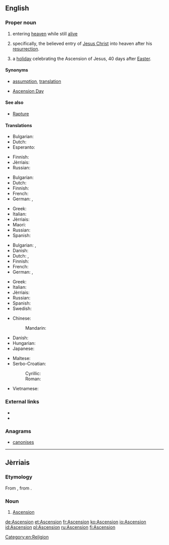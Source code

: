 {{also|ascension|ascensión|Ascensión}}
==English==

===Proper noun===
{{en-proper noun}}

# {{context|religion|lang=en}} entering [[heaven]] while still [[alive]]
# {{context|Christianity|lang=en}} specifically, the believed entry of [[Jesus Christ]] into heaven after his [[resurrection]].
# {{context|Christianity|lang=en}} a [[holiday]] celebrating the Ascension of Jesus, 40 days after [[Easter]].

====Synonyms====
* {{sense|entering heaven}} [[assumption]], [[translation]]
* {{sense|holiday}} [[Ascension Day]]

====See also====
* [[Rapture]]

====Translations====
{{trans-top|entering heaven alive}}
* Bulgarian: {{t+|bg|възнесение|n|sc=Cyrl}}
* Dutch: {{t|nl|hemelvaart|m|f}}
* Esperanto: {{t|eo|ĉieliro}}
{{trans-mid}}
* Finnish: {{t|fi|taivaaseenastuminen}}
* Jèrriais: {{t|roa-jer|Ascension|f}}
* Russian: {{t+|ru|вознесе́ние|n|sc=Cyrl|tr=voznesénije}}
{{trans-bottom}}

{{trans-top|Jesus' rise to heaven}}
* Bulgarian: {{t+|bg|възнесение|n|sc=Cyrl}}
* Dutch: {{t+|nl|Hemelvaart|m|f}}
* Finnish: {{t|fi|taivaaseenastuminen}}
* French: {{t+|fr|Ascension|f}}
* German: {{t+|de|Himmelfahrt|f}}, {{t+|de|Christi Himmelfahrt}}
{{trans-mid}}
* Greek: {{t|el|Ανάληψη|f|tr=Análipsi|sc=Grek}}
* Italian: {{t+|it|Ascensione|f}}
* Jèrriais: {{t|roa-jer|Ascension|f}}
* Maori: {{t|mi|Kakenga}}
* Russian: {{t+|ru|вознесе́ние|n|sc=Cyrl|tr=voznesénije}}
* Spanish: {{t+|es|Ascensión|f}}
{{trans-bottom}}

{{trans-top|holiday celebrating Ascension of Jesus}}
* Bulgarian: {{t|bg|Възнесение|n|sc=Cyrl}}, {{t|bg|Възнесение Господне|n|sc=Cyrl}}
* Danish: {{t|da|Kristi himmelfartsdag|c}}
* Dutch: {{t+|nl|Hemelvaartsdag|m}}, {{t+|nl|Hemelvaart|m|f}}
* Finnish: {{t+|fi|helatorstai}}
* French: {{t+|fr|Ascension|f}}
* German: {{t+|de|Himmelfahrt|f}}, {{t+|de|Christi Himmelfahrt}}
{{trans-mid}}
* Greek: {{t|el|Ανάληψη|f|tr=Análipsi|sc=Grek}}
* Italian: {{t+|it|Ascensione|f}}
* Jèrriais: {{t|roa-jer|Ascension|f}}
* Russian: {{t|ru|Вознесе́ние|n|sc=Cyrl|tr=Voznesénije}}
* Spanish: {{t+|es|Ascensión|f}}
* Swedish: {{t|sv|Kristi himmelsfärdsdag}}
{{trans-bottom}}

{{checktrans-top}}
* Chinese:
*: Mandarin: {{t+check|cmn|升天|tr=shēngtiān|sc=Hani}}
* Danish: {{t-check|da|himmelfart|c}}
* Hungarian: {{t+check|hu|mennybemenetel}}
* Japanese: {{t-check|ja|昇天|f|tr=[[しょうてん]], [[shōten]]|sc=Jpan}}
{{trans-mid}}
* Maltese: {{t-check|mt|Lapsi}}
* Serbo-Croatian:
*: Cyrillic: {{t-check|sh|Вазнесењ|n|sc=Cyrl}}
*: Roman: {{t-check|sh|Vaznesenj|n}}
* Vietnamese: {{t-check|vi|Thăng thiên}}
{{trans-bottom}}

===External links===
* {{pedialite|Ascension of Jesus}}
* {{pedialite|Entering heaven alive}}

===Anagrams===
* [[canonises#English|canonises]]

[[Category:en:Religion]]

----

==Jèrriais==

===Etymology===
From {{term|ascension|lang=roa-jer}}, from {{etyl|la|roa-jer}} {{term|ascensio|ascēnsiō, ascēnsiōnem|lang=la}}.

===Noun===
{{roa-jer-proper noun|f}}

# {{context|religion|Christianity|lang=roa-jer}} [[#English|Ascension]]

[[de:Ascension]]
[[et:Ascension]]
[[fr:Ascension]]
[[ko:Ascension]]
[[io:Ascension]]
[[id:Ascension]]
[[pl:Ascension]]
[[ru:Ascension]]
[[fi:Ascension]]